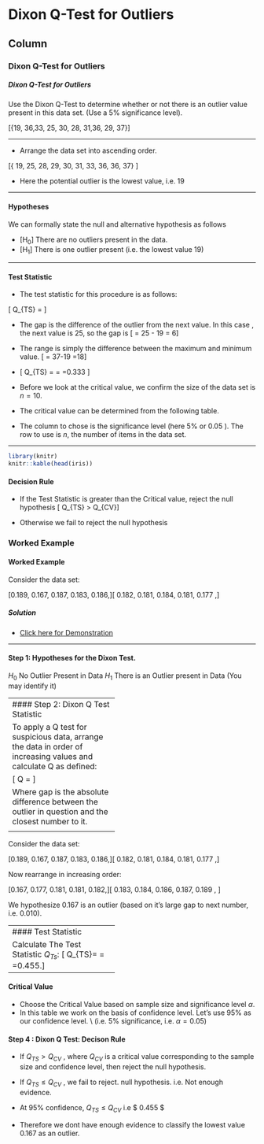 Dixon Q-Test for Outliers {data-navmenu="Testing Model Assumptions"}
=====================================

Column {.tabset}
-------------------------------------------------


### Dixon Q-Test for Outliers

<h5>Dixon Q-Test for Outliers</h5>

Use the Dixon Q-Test to determine whether or not there is an outlier value present in this data set.
(Use a 5% significance level).




\[\LARGE \{19, 36,33,  25, 30, 28, 31,36, 29, 37\}\]

<p>
--------------------------------------------------

*  Arrange the data set into ascending order.

\[\LARGE \{ 19, 25, 28, 29, 30, 31, 33, 36, 36, 37\} \]

*  Here the potential outlier is the lowest value, i.e. 19


--------------------------------------------

<h4> Hypotheses</h4>

We can formally state the null and alternative hypothesis as follows


* [H$_0$] There are no outliers present in the data.
* [H$_1$] There is one outlier present (i.e. the lowest value 19)


--------------------------------------------

<h4> Test Statistic</h4>

*  The test statistic for this procedure is as follows:

\[ Q_{TS} =  \frac{\mbox{Gap}}{\mbox{Range}} \]

*  The gap is the difference of the outlier from the next value. In this case , the next value is 25, so the gap is 
\[ \mbox{Gap} = 25 - 19 = 6\]
*  The range is simply the difference between the maximum and minimum value.
\[ \mbox{Range} = 37-19 =18\]

*  \[ Q_{TS} =  \frac{\mbox{Gap}}{\mbox{Range}} = \frac{6}{18} =0.333 \]


*  Before we look at the critical value, we confirm the size of the data set is $n=10$.

*   The critical value can be determined from the following table. 

* The column to chose is the significance level (here 5\% or 0.05 ). The row to use is $n$, the number of items in the data set.

-----------

\begin{tabular}{|c|c|c|c|}
\hline
$n$	&	$\alpha=0.10$	&	$\alpha=0.05$	&	$\alpha=0.01$	\\ \hline
3	&	0.941	&	0.970	&	0.994	\\ \hline
4	&	0.765	&	0.829	&	0.926	\\ \hline
5	&	0.642	&	0.710	&	0.821	\\ \hline
6	&	0.560	&	0.625	&	0.740	\\ \hline
7	&	0.507	&	0.568	&	0.680	\\ \hline
8	&	0.468	&	0.526	&	0.634	\\ \hline
9	&	0.437	&	0.493	&	0.598	\\ \hline
10	&	0.412	&	0.466	&	0.568	\\ \hline
11	&	0.392	&	0.444	&	0.542	\\ \hline
12	&	0.376	&	0.426	&	0.522	\\ \hline
13	&	0.361	&	0.410	&	0.503	\\ \hline
14	&	0.349	&	0.396	&	0.488	\\ \hline
15	&	0.338	&	0.384	&	0.475	\\ \hline

\end{tabular} 


```r
library(knitr)
knitr::kable(head(iris))
```


#### Decision Rule



*  If the Test Statistic is greater than the Critical value, reject the null hypothesis
\[ Q_{TS} > Q_{CV}\]

*  Otherwise we fail to reject the null hypothesis

### Worked Example

<h4> Worked Example </h4>
Consider the data set:

\[0.189,\ 0.167,\ 0.187,\ 0.183,\ 0.186,\]\[ 0.182,\ 0.181,\ 0.184,\ 0.181,\ 0.177 \,\]

<h5> Solution</h5> 
 
* <a href="https://youtu.be/C0KltVEk6c8">  Click here for Demonstration</a> 




-------------------------------------------------------------


#### Step 1: Hypotheses for the Dixon Test.


$H_0$ No Outlier Present in Data
$H_1$ There is an Outlier present in Data (You may identify it)

<p>
------------------------------
#### Step 2: Dixon Q Test Statistic

To apply a Q test for suspicious data, arrange the data in order of increasing values and calculate Q as defined:

\[ Q = \frac{\text{gap}}{\text{range}} \]

Where gap is the absolute difference between the outlier in question and the closest number to it. 

<p>
------------------------------

Consider the data set:

\[0.189,\ 0.167,\ 0.187,\ 0.183,\ 0.186,\]\[ 0.182,\ 0.181,\ 0.184,\ 0.181,\ 0.177 \,\]

Now rearrange in increasing order:

\[0.167,\ 0.177,\ 0.181,\ 0.181,\ 0.182,\]\[ 0.183,\ 0.184,\ 0.186,\ 0.187,\ 0.189 \, \]


We hypothesize 0.167 is an outlier (based on it's large gap to next number, i.e. 0.010). 
<p>
------------------------------
#### Test Statistic

Calculate The Test Statistic $Q_{Ts}$:
\[ Q_{TS}=\frac{\text{gap}}{\text{range}} = \frac{0.177-0.167}{0.189-0.167}=0.455.\]
<p>
------------------------------
#### Critical Value

* Choose the Critical Value based on sample size and significance level $\alpha$. \smallskip
* In this table we work on the basis of confidence level. \smallskip \item Let's use 95\% as our confidence level. \\ (i.e. 5\% significance, i.e. $\alpha=0.05)$ 

#### Step 4 : Dixon Q Test: Decison Rule

* If $Q_{TS} > Q_{CV}$ , where $Q_{CV}$ is a critical value corresponding to the sample size and confidence level, then reject the null hypothesis. 
*  If $Q_{TS} \leq Q_{CV}$ , we fail to reject. null hypothesis. i.e. Not enough evidence. \smallskip

* At 95\% confidence, $Q_{TS} \leq Q_{CV}$ i.e $ 0.455 \leq 0.466$ 
* Therefore we dont have enough evidence to classify the lowest value 0.167 as an outlier. 




